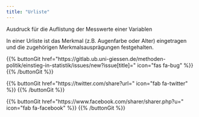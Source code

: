 ```yaml
---
title: "Urliste"
---
```


Ausdruck für die Auflistung der Messwerte einer Variablen

In einer Urliste ist das Merkmal (z.B. Augenfarbe oder Alter) eingetragen und die zugehörigen Merkmalsausprägungen festgehalten.

{{% buttonGit href=\"https\:\/\/gitlab.ub.uni-giessen.de\/methoden-politik\/einstieg-in-statistik\/issues\/new?issue[title]=\" icon=\"fas fa-bug\" %}} {{% /buttonGit %}} 

{{% buttonGit href=\"https\:\/\/twitter.com\/share?url=\" icon=\"fab fa-twitter\" %}} {{% /buttonGit %}}

{{% buttonGit href=\"https\:\/\/www.facebook.com\/sharer\/sharer.php?u=\" icon=\"fab fa-facebook\" %}} {{% /buttonGit %}}
